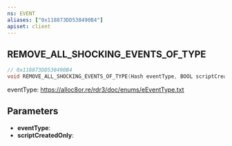 ```yaml
---
ns: EVENT
aliases: ["0x118873DD538490B4"]
apiset: client
---
```

## REMOVE_ALL_SHOCKING_EVENTS_OF_TYPE

```c
// 0x118873DD538490B4
void REMOVE_ALL_SHOCKING_EVENTS_OF_TYPE(Hash eventType, BOOL scriptCreatedOnly);
```

eventType: https://alloc8or.re/rdr3/doc/enums/eEventType.txt

## Parameters
* **eventType**:
* **scriptCreatedOnly**: